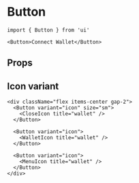 # Button

```tsx
import { Button } from 'ui'
```

```tsx live=true
<Button>Connect Wallet</Button>
```

## Props

<PropsTable componentSourceCodeLink={componentSourceCodeLink} types={types} />


## Icon variant

```tsx live=true
<div className="flex items-center gap-2">  
  <Button variant="icon" size="sm">
    <CloseIcon title="wallet" />
  </Button>

  <Button variant="icon">
    <WalletIcon title="wallet" />
  </Button>
  
  <Button variant="icon">
    <MenuIcon title="wallet" />
  </Button>
</div>
```